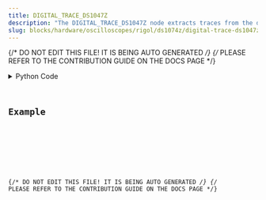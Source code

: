 ```yaml
---
title: DIGITAL_TRACE_DS1047Z
description: "The DIGITAL_TRACE_DS1047Z node extracts traces from the digital channels."
slug: blocks/hardware/oscilloscopes/rigol/ds1074z/digital-trace-ds1047z
---
```


{/* DO NOT EDIT THIS FILE! IT IS BEING AUTO GENERATED */}
{/* PLEASE REFER TO THE CONTRIBUTION GUIDE ON THE DOCS PAGE */}


<PythonDocsDisplay docstring={docstring} />
<details>
<summary>Python Code</summary>



<Code code={pythonCode} lang="py" wrap theme="dracula" />

[Find this Flojoy Block on GitHub](https://github.com/flojoy-ai/blocks/blob/main/blocks/HARDWARE/OSCILLOSCOPES/RIGOL/DS1074Z/DIGITAL_TRACE_DS1047Z/DIGITAL_TRACE_DS1047Z.py)

</details>

## Example


<GetHelpWidget />


<AppDisplay app={app} blockName="DIGITAL_TRACE_DS1047Z" client:visible />


<Example />

{/* DO NOT EDIT THIS FILE! IT IS BEING AUTO GENERATED */}
{/* PLEASE REFER TO THE CONTRIBUTION GUIDE ON THE DOCS PAGE */}
